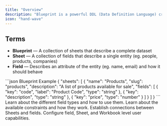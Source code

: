 ```yaml
---
title: "Overview"
description: "Blueprint is a powerful DDL (Data Definition Language) created by Flatfile with a focus on validation and data preparation."
icon: "hand-wave"
---
```


## Terms

- **Blueprint** — A collection of sheets that describe a complete dataset
- **Sheet** — A collection of fields that describe a single entity (eg. people, products, companies)
- **Field** — Describes an attribute of the entity (eg. name, email) and how it should behave

<RequestExample>
```json Blueprint Example
{
  "sheets": [
    {
      "name": "Products",
      "slug": "products",
      "description": "A list of products available for sale",
      "fields": [
        {
          "key": "code",
          "label": "Product Code",
          "type": "string"
        },
        {
          "key": "description",
          "type": "string"
        },
        {
          "key": "price",
          "type": "number"
        }
      ]
    }
  ]
}
```
</RequestExample>

<CardGroup cols={2}>
  <Card title="Field Types" icon="input-text" href="/blueprint/field-types">
    Learn about the different field types and how to use them.
  </Card>
  <Card
    title="Field Constraints"
    icon="ruler-combined"
    href="/blueprint/constraints"
  >
    Learn about the available constraints and how they work.
  </Card>
  <Card
    title="Field Relationships"
    icon="diagram-nested"
    href="/blueprint/relationships"
  >
    Establish connections between Sheets and fields.
  </Card>
  <Card title="Access Control" icon="shield-halved" href="/blueprint/access">
    Configure field, Sheet, and Workbook level user capabilities.
  </Card>
</CardGroup>
